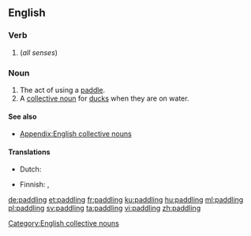 ==English==

===Verb===
{{head|en|present participle}}

# {{present participle of|paddle|lang=en|nocat=1}} (''all senses'')

===Noun===
{{en-noun}}

# The act of using a [[paddle]].
# A [[collective noun]] for [[duck]]s when they are on water.

====See also====
* [[Appendix:English collective nouns]]

====Translations====
{{trans-top|collective noun for ducks}}
* Dutch: {{t+|nl|toom|m}}
{{trans-mid}}
* Finnish: {{t+|fi|melonta}}, {{t+|fi|meloa|alt=melominen}}
{{trans-bottom}}

[[Category:English collective nouns]]

[[de:paddling]]
[[et:paddling]]
[[fr:paddling]]
[[ku:paddling]]
[[hu:paddling]]
[[ml:paddling]]
[[pl:paddling]]
[[sv:paddling]]
[[ta:paddling]]
[[vi:paddling]]
[[zh:paddling]]